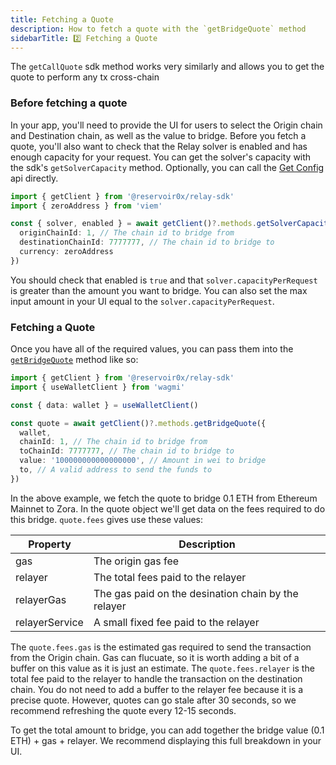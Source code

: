 ```yaml
---
title: Fetching a Quote
description: How to fetch a quote with the `getBridgeQuote` method
sidebarTitle: 2️⃣ Fetching a Quote
---
```


<Note>The `getCallQuote` sdk method works very similarly and allows you to get the quote to perform any tx cross-chain</Note>

### Before fetching a quote

In your app, you'll need to provide the UI for users to select the Origin chain and Destination chain, as well as the value to bridge.
Before you fetch a quote, you'll also want to check that the Relay solver is enabled and has enough capacity for your request. 
You can get the solver's capacity with the sdk's `getSolverCapacity` method. Optionally, you can call the [Get Config](references/api/get-config) api directly.

```typescript
import { getClient } from '@reservoir0x/relay-sdk'
import { zeroAddress } from 'viem'

const { solver, enabled } = await getClient()?.methods.getSolverCapacity({
  originChainId: 1, // The chain id to bridge from
  destinationChainId: 7777777, // The chain id to bridge to
  currency: zeroAddress
})
```

You should check that enabled is `true` and that `solver.capacityPerRequest` is greater than the amount you want to bridge. You can also set the max input amount in your UI equal to the `solver.capacityPerRequest`.


### Fetching a Quote
Once you have all of the required values, you can pass them into the  [`getBridgeQuote`](/references/sdk/methods/getBridgeQuote) method like so:

```typescript
import { getClient } from '@reservoir0x/relay-sdk'
import { useWalletClient } from 'wagmi'

const { data: wallet } = useWalletClient()

const quote = await getClient()?.methods.getBridgeQuote({
  wallet,
  chainId: 1, // The chain id to bridge from
  toChainId: 7777777, // The chain id to bridge to
  value: '100000000000000000', // Amount in wei to bridge
  to, // A valid address to send the funds to
})
```

In the above example, we fetch the quote to bridge 0.1 ETH from Ethereum Mainnet to Zora. In the quote object we'll get data on the fees required to do this bridge. `quote.fees` gives use these values: 

| Property | Description                           |
| -------- | ------------------------------------- |
| gas     | The origin gas fee                    |
| relayer | The total fees paid to the relayer                         |
| relayerGas |  The gas paid on the desination chain by the relayer                     |
| relayerService   | A small fixed fee paid to the relayer |

The `quote.fees.gas` is the estimated gas required to send the transaction from the Origin chain. Gas can flucuate, so it is worth adding a bit of a buffer on this value as it is just an estimate. The  `quote.fees.relayer` is the total fee paid to the relayer to handle the transaction on the destination chain. You do not need to add a buffer to the relayer fee because it is a precise quote. However, quotes can go stale after 30 seconds, so we recommend refreshing the quote every 12-15 seconds.


To get the total amount to bridge, you can add together the bridge value (0.1 ETH) + gas + relayer. We recommend displaying this full breakdown in your UI.
